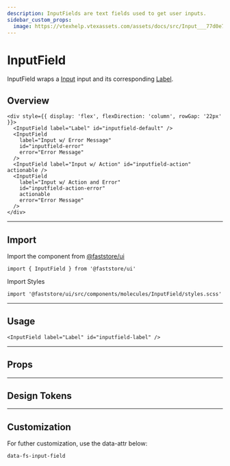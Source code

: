 ```yaml
---
description: InputFields are text fields used to get user inputs.
sidebar_custom_props:
  image: https://vtexhelp.vtexassets.com/assets/docs/src/Input___77d0e7a8079b7d310e8223dd9e1994f6.png
---
```



# InputField

InputField wraps a [Input](/reference/ui/atoms/Input) input and its corresponding [Label](/reference/ui/atoms/Label).

## Overview

```tsx live
<div style={{ display: 'flex', flexDirection: 'column', rowGap: '22px' }}>
  <InputField label="Label" id="inputfield-default" />
  <InputField
    label="Input w/ Error Message"
    id="inputfield-error"
    error="Error Message"
  />
  <InputField label="Input w/ Action" id="inputfield-action" actionable />
  <InputField
    label="Input w/ Action and Error"
    id="inputfield-action-error"
    actionable
    error="Error Message"
  />
</div>
```

---

## Import

Import the component from <a href="https://www.faststore.dev/reference/ui/get-started-faststore-ui">@faststore/ui</a>

```tsx
import { InputField } from '@faststore/ui'
```

Import Styles

```tsx
import '@faststore/ui/src/components/molecules/InputField/styles.scss'
```

---

## Usage

```tsx live
<InputField label="Label" id="inputfield-label" />
```

---

## Props

<PropsSection name="InputField" />

---

## Design Tokens

<TokenTable>

</TokenTable>

---

## Customization

For futher customization, use the data-attr below:

`data-fs-input-field`
